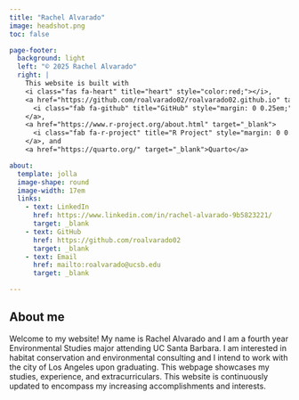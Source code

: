 ```yaml
---
title: "Rachel Alvarado"
image: headshot.png
toc: false

page-footer:
  background: light
  left: "© 2025 Rachel Alvarado"
  right: |
    This website is built with 
    <i class="fas fa-heart" title="heart" style="color:red;"></i>,
    <a href="https://github.com/roalvarado02/roalvarado02.github.io" target="_blank">
      <i class="fab fa-github" title="GitHub" style="margin: 0 0.25em;"></i>
    </a>,
    <a href="https://www.r-project.org/about.html" target="_blank">
      <i class="fab fa-r-project" title="R Project" style="margin: 0 0.25em;"></i>
    </a>, and 
    <a href="https://quarto.org/" target="_blank">Quarto</a>

about: 
  template: jolla
  image-shape: round
  image-width: 17em
  links:
    - text: LinkedIn
      href: https://www.linkedin.com/in/rachel-alvarado-9b5823221/
      target: _blank
    - text: GitHub
      href: https://github.com/roalvarado02
      target: _blank
    - text: Email
      href: mailto:roalvarado@ucsb.edu
      target: _blank

---
```


## About me 

Welcome to my website! My name is Rachel Alvarado and I am a fourth year Environmental Studies major attending UC Santa Barbara. I am interested in habitat conservation and environmental consulting and I intend to work with the city of Los Angeles upon graduating. This webpage showcases my studies, experience, and extracurriculars. This website is continuously updated to encompass my increasing accomplishments and interests. 

